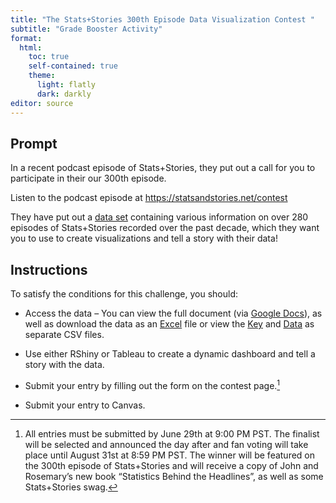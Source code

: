```yaml
---
title: "The Stats+Stories 300th Episode Data Visualization Contest "
subtitle: "Grade Booster Activity"
format: 
  html:
    toc: true
    self-contained: true
    theme:
      light: flatly
      dark: darkly
editor: source
---
```


## Prompt

In a recent podcast episode of Stats+Stories, they put out a call for you to participate in their our 300th episode.

Listen to the podcast episode at <https://statsandstories.net/contest>

They have put out a [data set](https://docs.google.com/spreadsheets/d/1Hsktt16o18TcxcMOMZnqYhckcgsFa5otwU932l6BUpw/edit?usp=sharing) containing various information on over 280 episodes of Stats+Stories recorded over the past decade, which they want you to use to create visualizations and tell a story with their data!


## Instructions

To satisfy the conditions for this challenge, you should:

+ Access the data -- You can view the full document (via [Google Docs](https://docs.google.com/spreadsheets/d/1Hsktt16o18TcxcMOMZnqYhckcgsFa5otwU932l6BUpw/edit?usp=sharing)), as well as download the data as an [Excel](https://statsandstories.net/s/StatsStories-300th-Episode-Data-Visualization-Contest.xlsx) file or view the [Key](https://statsandstories.net/s/StatsStories-300th-Episode-Data-Visualization-Contest-Key.csv) and [Data](https://statsandstories.net/s/StatsStories-300th-Episode-Data-Visualization-Contest-Stats.csv) as separate CSV files.

+ Use either RShiny or Tableau to create a dynamic dashboard and tell a story with the data.

+ Submit your entry by filling out the form on the contest page.^[All entries must be submitted by June 29th at 9:00 PM PST. The finalist will be selected and announced the day after and fan voting will take place until August 31st at 8:59 PM PST. The winner will be featured on the 300th episode of Stats+Stories and will receive a copy of John and Rosemary's new book "Statistics Behind the Headlines", as well as some Stats+Stories swag.]

+ Submit your entry to Canvas.
